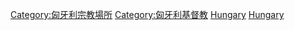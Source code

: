 [[Category:匈牙利宗教場所|Category:匈牙利宗教場所]]
[[Category:匈牙利基督教|Category:匈牙利基督教]]
[[Category:歐洲教堂|Hungary]]
[[Category:各国教堂|Hungary]]